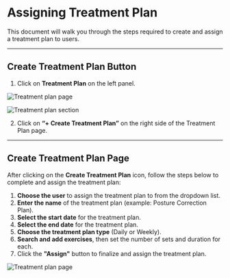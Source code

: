 # Assigning Treatment Plan

This document will walk you through the steps required to create and assign a treatment plan to users.

---

## Create Treatment Plan Button

<div style={{ display: 'flex', alignItems: 'center', gap: '2rem', flexWrap: 'wrap' }}>

<div style={{ flex: 1, minWidth: '250px' }}>

1. Click on **Treatment Plan** on the left panel.   

</div>

<div style={{ flex: 1, minWidth: '250px' }}>

![Treatment plan page](/img/Treatmentplan.webp)

</div>
</div>

<div style={{ display: 'flex', alignItems: 'center', gap: '1rem', flexWrap: 'wrap' }}>

<div style={{ flex: 1, minWidth: '400px', width: '400px' }}>

![Treatment plan section](/img/Treatmentplan2.webp) 

</div>

<div style={{ minWidth: '200px', width: '300px' }}>

2. Click on **“+ Create Treatment Plan”** on the right side of the Treatment Plan page.

</div>

</div>

---

## Create Treatment Plan Page

<div style={{ display: 'flex', alignItems: 'center', gap: '2rem', flexWrap: 'wrap' }}>

<div style={{ flex: 1, minWidth: '250px' }}>

After clicking on the **Create Treatment Plan** icon, follow the steps below to complete and assign the treatment plan:

1. **Choose the user** to assign the treatment plan to from the dropdown list.  
2. **Enter the name** of the treatment plan (example: Posture Correction Plan).  
3. **Select the start date** for the treatment plan.  
4. **Select the end date** for the treatment plan.  
5. **Choose the treatment plan type** (Daily or Weekly).  
6. **Search and add exercises**, then set the number of sets and duration for each.  
7. Click the **"Assign"** button to finalize and assign the treatment plan. 

</div>

<div style={{ flex: 1, minWidth: '250px' }}>

![Treatment plan page](/img/Treatmentplan4.webp)

</div>
</div>